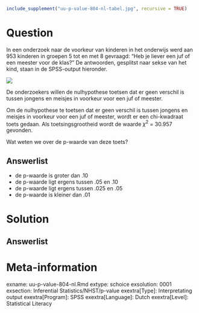 ```{r, echo = FALSE, results = "hide"}
include_supplement("uu-p-value-804-nl-tabel.jpg", recursive = TRUE)
```



Question
========
In een onderzoek naar de voorkeur van kinderen in het onderwijs werd aan 953 kinderen in groepen 5 tot en met 8 gevraagd: “Heb je liever een juf of een meester voor de klas?” De antwoorden, gesplitst naar sekse van het kind, staan in de SPSS-output hieronder.


![](uu-p-value-804-nl-tabel.jpg)

De onderzoekers willen de nulhypothese toetsen dat er geen verschil is tussen jongens en meisjes in voorkeur voor een juf of meester.


Om de nulhypothese te toetsen dat er geen verschil is tussen jongens en meisjes in voorkeur voor een juf of meester, wordt er een chi-kwadraat toets gedaan. Als toetsingsgrootheid wordt de waarde $\chi^2$ = 30.957 gevonden.

Wat weten we over de p-waarde van deze toets?


  
Answerlist
----------
* de p-waarde is groter dan .10
* de p-waarde ligt ergens tussen .05 en .10
* de p-waarde ligt ergens tussen .025 en .05
* de p-waarde is kleiner dan .01



Solution
========
  


Answerlist
----------



Meta-information
================
exname: uu-p-value-804-nl.Rmd
extype: schoice
exsolution: 0001
exsection: Inferential Statistics/NHST/p-value
exextra[Type]: Interpretating output
exextra[Program]: SPSS
exextra[Language]: Dutch
exextra[Level]: Statistical Literacy
